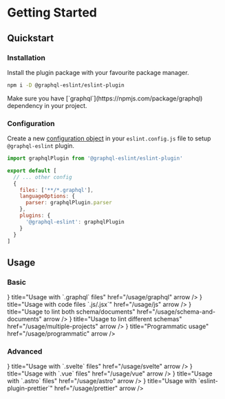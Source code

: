 
# Getting Started

## Quickstart

<Steps>

### Installation

Install the plugin package with your favourite package manager.

```sh npm2yarn
npm i -D @graphql-eslint/eslint-plugin
```

<Callout type="warning">
  Make sure you have [`graphql`](https://npmjs.com/package/graphql) dependency in your project.
</Callout>

### Configuration

Create a new
[configuration object](https://eslint.org/docs/latest/use/configure/configuration-files#configuration-objects)
in your `eslint.config.js` file to setup `@graphql-eslint` plugin.

```js filename="eslint.config.js"
import graphqlPlugin from '@graphql-eslint/eslint-plugin'

export default [
  // ... other config
  {
    files: ['**/*.graphql'],
    languageOptions: {
      parser: graphqlPlugin.parser
    },
    plugins: {
      '@graphql-eslint': graphqlPlugin
    }
  }
]
```

</Steps>

## Usage

### Basic

<Cards num={2} className="[&_svg]:shrink-0 [&_svg]:self-start">
  <Cards.Card
    icon={<GraphQLIcon />}
    title="Usage with `.graphql` files"
    href="/usage/graphql"
    arrow
  />
  <Cards.Card
    icon={<JSIcon />}
    title="Usage with code files `.js/.jsx`"
    href="/usage/js"
    arrow
  />
  <Cards.Card
    icon={<HalfIcon />}
    title="Usage to lint both schema/documents"
    href="/usage/schema-and-documents"
    arrow
  />
  <Cards.Card
    icon={<StackIcon />}
    title="Usage to lint different schemas"
    href="/usage/multiple-projects"
    arrow
  />
  <Cards.Card icon={<GearIcon />} title="Programmatic usage" href="/usage/programmatic" arrow />
</Cards>

### Advanced

<Cards num={2}>
  <Cards.Card icon={<SvelteIcon />} title="Usage with `.svelte` files" href="/usage/svelte" arrow />
  <Cards.Card icon={<VueIcon />} title="Usage with `.vue` files" href="/usage/vue" arrow />
  <Cards.Card
    icon={<AstroIcon className="dark:fill-white" />}
    title="Usage with `.astro` files"
    href="/usage/astro"
    arrow
  />
  <Cards.Card
    icon={<PrettierIcon />}
    title="Usage with `eslint-plugin-prettier`"
    href="/usage/prettier"
    arrow
  />
</Cards>
